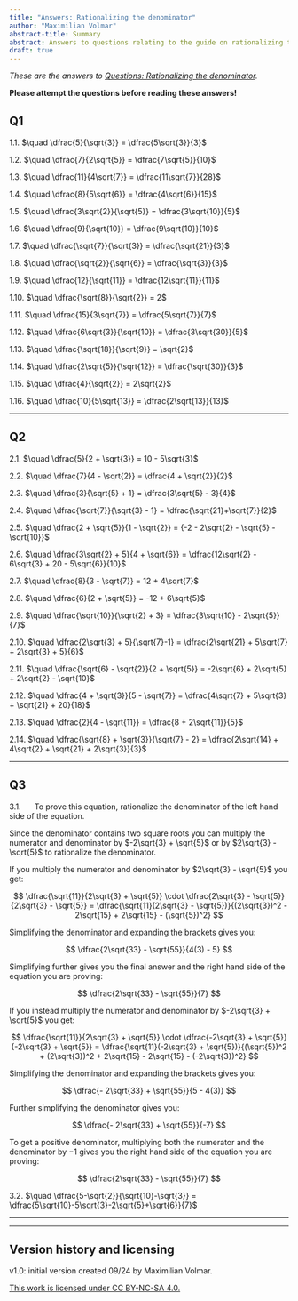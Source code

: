 ```yaml
---
title: "Answers: Rationalizing the denominator"
author: "Maximilian Volmar"
abstract-title: Summary
abstract: Answers to questions relating to the guide on rationalizing the denominator.
draft: true
---
```


*These are the answers to [Questions: Rationalizing the denominator](../questions/qs-rationalizingthedenominator.qmd).* 

**Please attempt the questions before reading these answers!**

## Q1 {-}

1.1. $\quad \dfrac{5}{\sqrt{3}} = \dfrac{5\sqrt{3}}{3}$

1.2. $\quad \dfrac{7}{2\sqrt{5}} = \dfrac{7\sqrt{5}}{10}$

1.3. $\quad \dfrac{11}{4\sqrt{7}} = \dfrac{11\sqrt{7}}{28}$

1.4. $\quad \dfrac{8}{5\sqrt{6}} = \dfrac{4\sqrt{6}}{15}$

1.5. $\quad \dfrac{3\sqrt{2}}{\sqrt{5}} = \dfrac{3\sqrt{10}}{5}$

1.6. $\quad \dfrac{9}{\sqrt{10}} = \dfrac{9\sqrt{10}}{10}$

1.7. $\quad \dfrac{\sqrt{7}}{\sqrt{3}} = \dfrac{\sqrt{21}}{3}$

1.8. $\quad \dfrac{\sqrt{2}}{\sqrt{6}} = \dfrac{\sqrt{3}}{3}$

1.9. $\quad \dfrac{12}{\sqrt{11}} = \dfrac{12\sqrt{11}}{11}$

1.10. $\quad \dfrac{\sqrt{8}}{\sqrt{2}} = 2$

1.11. $\quad \dfrac{15}{3\sqrt{7}} = \dfrac{5\sqrt{7}}{7}$

1.12. $\quad \dfrac{6\sqrt{3}}{\sqrt{10}} = \dfrac{3\sqrt{30}}{5}$

1.13. $\quad \dfrac{\sqrt{18}}{\sqrt{9}} = \sqrt{2}$

1.14. $\quad \dfrac{2\sqrt{5}}{\sqrt{12}} = \dfrac{\sqrt{30}}{3}$

1.15. $\quad \dfrac{4}{\sqrt{2}} = 2\sqrt{2}$

1.16. $\quad \dfrac{10}{5\sqrt{13}} = \dfrac{2\sqrt{13}}{13}$

---

## Q2 {-}

2.1. $\quad \dfrac{5}{2 + \sqrt{3}} = 10 - 5\sqrt{3}$

2.2. $\quad \dfrac{7}{4 - \sqrt{2}} = \dfrac{4 + \sqrt{2}}{2}$

2.3. $\quad \dfrac{3}{\sqrt{5} + 1} = \dfrac{3\sqrt{5} - 3}{4}$

2.4. $\quad \dfrac{\sqrt{7}}{\sqrt{3} - 1} = \dfrac{\sqrt{21}+\sqrt{7}}{2}$

2.5. $\quad \dfrac{2 + \sqrt{5}}{1 - \sqrt{2}} = {-2 - 2\sqrt{2} - \sqrt{5} - \sqrt{10}}$

2.6. $\quad \dfrac{3\sqrt{2} + 5}{4 + \sqrt{6}} = \dfrac{12\sqrt{2} - 6\sqrt{3} + 20 - 5\sqrt{6}}{10}$

2.7. $\quad \dfrac{8}{3 - \sqrt{7}} = 12 + 4\sqrt{7}$

2.8. $\quad \dfrac{6}{2 + \sqrt{5}} = -12 + 6\sqrt{5}$

2.9. $\quad \dfrac{\sqrt{10}}{\sqrt{2} + 3} = \dfrac{3\sqrt{10} - 2\sqrt{5}}{7}$

2.10. $\quad \dfrac{2\sqrt{3} + 5}{\sqrt{7}-1} = \dfrac{2\sqrt{21} + 5\sqrt{7} + 2\sqrt{3} + 5}{6}$

2.11. $\quad \dfrac{\sqrt{6} - \sqrt{2}}{2 + \sqrt{5}} = -2\sqrt{6} + 2\sqrt{5} + 2\sqrt{2} - \sqrt{10}$

2.12. $\quad \dfrac{4 + \sqrt{3}}{5 - \sqrt{7}} = \dfrac{4\sqrt{7} + 5\sqrt{3} + \sqrt{21} + 20}{18}$

2.13. $\quad \dfrac{2}{4 - \sqrt{11}} = \dfrac{8 + 2\sqrt{11}}{5}$

2.14. $\quad \dfrac{\sqrt{8} + \sqrt{3}}{\sqrt{7} - 2} = \dfrac{2\sqrt{14} + 4\sqrt{2} + \sqrt{21} + 2\sqrt{3}}{3}$

---

## Q3 {-}

3.1. $\quad$ To prove this equation, rationalize the denominator of the left hand side of the equation.

Since the denominator contains two square roots you can multiply the numerator and denominator by $-2\sqrt{3} + \sqrt{5}$ or by $2\sqrt{3} - \sqrt{5}$ to rationalize the denominator.

If you multiply the numerator and denominator by $2\sqrt{3} - \sqrt{5}$ you get:

$$
\dfrac{\sqrt{11}}{2\sqrt{3} + \sqrt{5}} \cdot \dfrac{2\sqrt{3} - \sqrt{5}}{2\sqrt{3} - \sqrt{5}} = \dfrac{\sqrt{11}(2\sqrt{3} - \sqrt{5})}{(2\sqrt{3})^2 - 2\sqrt{15} + 2\sqrt{15} - (\sqrt{5})^2}
$$

Simplifying the denominator and expanding the brackets gives you:

$$
\dfrac{2\sqrt{33} - \sqrt{55}}{4(3) - 5}
$$

Simplifying further gives you the final answer and the right hand side of the equation you are proving:

$$
\dfrac{2\sqrt{33} - \sqrt{55}}{7}
$$

If you instead multiply the numerator and denominator by $-2\sqrt{3} + \sqrt{5}$ you get:

$$
\dfrac{\sqrt{11}}{2\sqrt{3} + \sqrt{5}} \cdot \dfrac{-2\sqrt{3} + \sqrt{5}}{-2\sqrt{3} + \sqrt{5}} = \dfrac{\sqrt{11}(-2\sqrt{3} + \sqrt{5})}{(\sqrt{5})^2 + (2\sqrt{3})^2 + 2\sqrt{15} - 2\sqrt{15} - (-2\sqrt{3})^2}
$$

Simplifying the denominator and expanding the brackets gives you:

$$
\dfrac{- 2\sqrt{33} + \sqrt{55}}{5 - 4(3)}
$$

Further simplifying the denominator gives you:

$$
\dfrac{- 2\sqrt{33} + \sqrt{55}}{-7}
$$

To get a positive denominator, multiplying both the numerator and the denominator by $-1$ gives you the right hand side of the equation you are proving:

$$
\dfrac{2\sqrt{33} - \sqrt{55}}{7}
$$

3.2. $\quad \dfrac{5-\sqrt{2}}{\sqrt{10}-\sqrt{3}} = \dfrac{5\sqrt{10}-5\sqrt{3}-2\sqrt{5}+\sqrt{6}}{7}$

---

---

## Version history and licensing {-}

v1.0: initial version created 09/24 by Maximilian Volmar.

[This work is licensed under CC BY-NC-SA 4.0.](https://creativecommons.org/licenses/by-nc-sa/4.0/?ref=chooser-v1)
